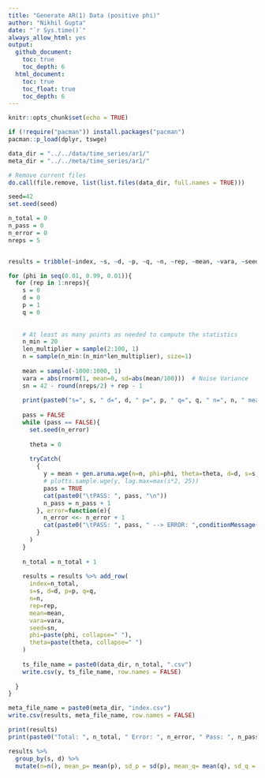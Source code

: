 ```yaml
---
title: "Generate AR(1) Data (positive phi)"
author: "Nikhil Gupta"
date: "`r Sys.time()`"
always_allow_html: yes
output:
  github_document:
    toc: true
    toc_depth: 6
  html_document:
    toc: true
    toc_float: true
    toc_depth: 6
---
```



```r
knitr::opts_chunk$set(echo = TRUE)
```


```r
if (!require("pacman")) install.packages("pacman")
pacman::p_load(dplyr, tswge)
```

```r
data_dir = "../../data/time_series/ar1/"
meta_dir = "../../meta/time_series/ar1/"
```


```r
# Remove current files
do.call(file.remove, list(list.files(data_dir, full.names = TRUE)))
```

```r
seed=42
set.seed(seed)

n_total = 0
n_pass = 0
n_error = 0
nreps = 5


results = tribble(~index, ~s, ~d, ~p, ~q, ~n, ~rep, ~mean, ~vara, ~seed, ~phi, ~theta)

for (phi in seq(0.01, 0.99, 0.01)){
  for (rep in 1:nreps){
    s = 0
    d = 0
    p = 1
    q = 0
    
    
    # At least as many points as needed to compute the statistics
    n_min = 20
    len_multiplier = sample(2:100, 1)
    n = sample(n_min:(n_min*len_multiplier), size=1)
    
    mean = sample(-1000:1000, 1)
    vara = abs(rnorm(1, mean=0, sd=abs(mean/100)))  # Noise Variance
    sn = 42 - round(nreps/2) + rep - 1 
    
    print(paste0("s=", s, " d=", d, " p=", p, " q=", q, " n=", n, " mean=", mean, " vara=", vara, " rep=",  rep, " sn=",  sn))
    
    pass = FALSE
    while (pass == FALSE){
      set.seed(n_error)
    
      theta = 0
      
      tryCatch(
        {
          y = mean + gen.aruma.wge(n=n, phi=phi, theta=theta, d=d, s=s, vara=vara, sn=sn, plot=FALSE)
          # plotts.sample.wge(y, lag.max=max(s*2, 25))
          pass = TRUE
          cat(paste0("\tPASS: ", pass, "\n"))
          n_pass = n_pass + 1
        }, error=function(e){
          n_error <<- n_error + 1
          cat(paste0("\tPASS: ", pass, " --> ERROR: ",conditionMessage(e), "\n"))
        }
      )
    }
    
    n_total = n_total + 1
    
    results = results %>% add_row(
      index=n_total,
      s=s, d=d, p=p, q=q,
      n=n,
      rep=rep,
      mean=mean,
      vara=vara,
      seed=sn,
      phi=paste(phi, collapse=" "),
      theta=paste(theta, collapse=" ")
    ) 
    
    ts_file_name = paste0(data_dir, n_total, ".csv")
    write.csv(y, ts_file_name, row.names = FALSE)
    
  }
}

```

```r
meta_file_name = paste0(meta_dir, "index.csv")
write.csv(results, meta_file_name, row.names = FALSE)
```

```r
print(results)
print(paste0("Total: ", n_total, " Error: ", n_error, " Pass: ", n_pass))
```

```r
results %>% 
  group_by(s, d) %>% 
  mutate(n=n(), mean_p= mean(p), sd_p = sd(p), mean_q= mean(q), sd_q = sd(q))
```

